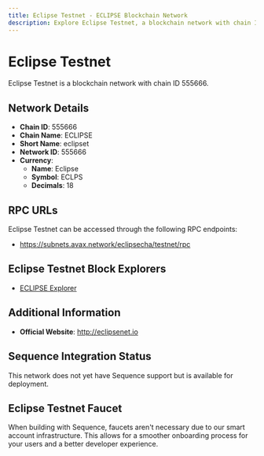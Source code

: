 ```yaml
--- 
title: Eclipse Testnet - ECLIPSE Blockchain Network
description: Explore Eclipse Testnet, a blockchain network with chain ID 555666. Learn about its native currency, Eclipse, and how to interact with the network.
---
```


# Eclipse Testnet

Eclipse Testnet is a blockchain network with chain ID 555666.

## Network Details

- **Chain ID**: 555666
- **Chain Name**: ECLIPSE
- **Short Name**: eclipset
- **Network ID**: 555666
- **Currency**: 
  - **Name**: Eclipse
  - **Symbol**: ECLPS
  - **Decimals**: 18

## RPC URLs

Eclipse Testnet can be accessed through the following RPC endpoints:

- https://subnets.avax.network/eclipsecha/testnet/rpc

## Eclipse Testnet Block Explorers

- [ECLIPSE Explorer](https://subnets-test.avax.network/eclipsecha)

## Additional Information

- **Official Website**: http://eclipsenet.io

## Sequence Integration Status

This network does not yet have Sequence support but is available for deployment.

## Eclipse Testnet Faucet

When building with Sequence, faucets aren't necessary due to our smart account infrastructure. This allows for a smoother onboarding process for your users and a better developer experience.
